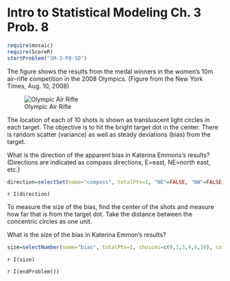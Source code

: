 Intro to Statistical Modeling Ch. 3 Prob. 8
========================================================
```r
require(mosaic)
require(ScoreR)
startProblem("SM-3-P8-SD")
```
The figure shows the results from the medal winners in the
women's 10m air-rifle competition in the 2008 Olympics.  (Figure from
the New York Times, Aug. 10, 2008)

![Olympic Air Rifle](shooting.png)

The location of each of 10 shots is shown as transluscent light
circles in each target.  The objective is to hit the bright target dot in the center.  There is random scatter (variance) as well as steady deviations (bias) from the target.



What is the direction of the apparent bias in Katerina Emmons's
results? (Directions are indicated as compass directions, E=east,
NE=north east, etc.)

```r
direction=selectSet(name="compass", totalPts=1, "NE"=FALSE, "NW"=FALSE, "SW"=TRUE, "SE"=FALSE)
```

  `r I(direction)`


To measure the size of the bias, find the center of the shots and
measure how far that is from the target dot.  Take the distance
between the concentric circles as one unit. 

What is the size of the bias in Katerina Emmon's results?
```r
size=selectNumber(name="bias", totalPts=1, choices=c(0,1,3,4,6,10), correct=c(1))
```
  `r I(size)`

`r I(endProblem())`
